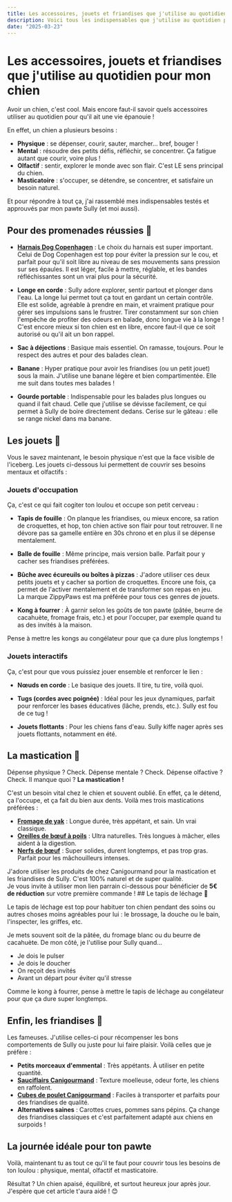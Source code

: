 ```yaml
---
title: Les accessoires, jouets et friandises que j'utilise au quotidien pour mon chien
description: Voici tous les indispensables que j'utilise au quotidien pour un chien heureux, actif et épanoui. Testés et approuvés par mon loulou !
date: "2025-03-23"
---
```


# Les accessoires, jouets et friandises que j'utilise au quotidien pour mon chien

Avoir un chien, c'est cool. Mais encore faut-il savoir quels accessoires utiliser au quotidien pour qu'il ait une vie épanouie !

En effet, un chien a plusieurs besoins :

- **Physique** : se dépenser, courir, sauter, marcher… bref, bouger !
- **Mental** : résoudre des petits défis, réfléchir, se concentrer. Ça fatigue autant que courir, voire plus !
- **Olfactif** : sentir, explorer le monde avec son flair. C'est LE sens principal du chien.
- **Masticatoire** : s'occuper, se détendre, se concentrer, et satisfaire un besoin naturel.

Et pour répondre à tout ça, j'ai rassemblé mes indispensables testés et approuvés par mon pawte Sully (et moi aussi).

## Pour des promenades réussies 🐾

- **[Harnais Dog Copenhagen](https://www.amazon.fr/DOG-Copenhagen-Comfort-Walk-Pro/dp/B0CQTMCJF4?ref_=ast_sto_dp&th=1)** : Le choix du harnais est super important. Celui de Dog Copenhagen est top pour éviter la pression sur le cou, et parfait pour qu'il soit libre au niveau de ses mouvements sans pression sur ses épaules. Il est léger, facile à mettre, réglable, et les bandes réfléchissantes sont un vrai plus pour la sécurité.

- **Longe en corde** : Sully adore explorer, sentir partout et plonger dans l'eau. La longe lui permet tout ça tout en gardant un certain contrôle. Elle est solide, agréable à prendre en main, et vraiment pratique pour gérer ses impulsions sans le frustrer. Tirer constamment sur son chien l'empêche de profiter des odeurs en balade, donc longue vie à la longe ! C'est encore mieux si ton chien est en libre, encore faut-il que ce soit autorisé ou qu'il ait un bon rappel.

- **Sac à déjections** : Basique mais essentiel. On ramasse, toujours. Pour le respect des autres et pour des balades clean.

- **Banane** : Hyper pratique pour avoir les friandises (ou un petit jouet) sous la main. J'utilise une banane légère et bien compartimentée. Elle me suit dans toutes mes balades !

- **Gourde portable** : Indispensable pour les balades plus longues ou quand il fait chaud. Celle que j'utilise se dévisse facilement, ce qui permet à Sully de boire directement dedans. Cerise sur le gâteau : elle se range nickel dans ma banane.

## Les jouets 🐶

Vous le savez maintenant, le besoin physique n'est que la face visible de l'iceberg. Les jouets ci-dessous lui permettent de couvrir ses besoins mentaux et olfactifs :

### Jouets d'occupation

Ça, c'est ce qui fait cogiter ton loulou et occupe son petit cerveau :

- **Tapis de fouille** : On planque les friandises, ou mieux encore, sa ration de croquettes, et hop, ton chien active son flair pour tout retrouver. Il ne dévore pas sa gamelle entière en 30s chrono et en plus il se dépense mentalement.

- **Balle de fouille** : Même principe, mais version balle. Parfait pour y cacher ses friandises préférées.

- **Bûche avec écureuils ou boîtes à pizzas** : J'adore utiliser ces deux petits jouets et y cacher sa portion de croquettes. Encore une fois, ça permet de l'activer mentalement et de transformer son repas en jeu.\
  La marque ZippyPaws est ma préférée pour tous ces genres de jouets.

- **Kong à fourrer** : À garnir selon les goûts de ton pawte (pâtée, beurre de cacahuète, fromage frais, etc.) et pour l'occuper, par exemple quand tu as des invités à la maison.

<Info>
  Pense à mettre les kongs au congélateur pour que ça dure plus longtemps !
</Info>

### Jouets interactifs

Ça, c'est pour que vous puissiez jouer ensemble et renforcer le lien :

- **Nœuds en corde** : Le basique des jouets. Il tire, tu tire, voilà quoi.

- **Tugs (cordes avec poignée)** : Idéal pour les jeux dynamiques, parfait pour renforcer les bases éducatives (lâche, prends, etc.). Sully est fou de ce tug !

- **Jouets flottants** : Pour les chiens fans d'eau. Sully kiffe nager après ses jouets flottants, notamment en été.

## La mastication 🦴

Dépense physique ? Check. Dépense mentale ? Check. Dépense olfactive ? Check. Il manque quoi ? **La mastication !**

C'est un besoin vital chez le chien et souvent oublié. En effet, ça le détend, ça l'occupe, et ça fait du bien aux dents. Voilà mes trois mastications préférées :

- **[Fromage de yak](https://www.canigourmand.com/mastication/1016-fromage-a-macher.html)** : Longue durée, très appétant, et sain. Un vrai classique.
- **[Oreilles de bœuf à poils](https://www.canigourmand.com/mastication/1158-oreilles-de-boeuf-avec-poils.html)** : Ultra naturelles. Très longues à mâcher, elles aident à la digestion.
- **[Nerfs de bœuf](https://www.canigourmand.com/mastication/173-nerf-de-boeuf-12cm-chien-3760361283814.html)** : Super solides, durent longtemps, et pas trop gras. Parfait pour les mâchouilleurs intenses.

<Canigourmand>
J'adore utiliser les produits de chez Canigourmand pour la mastication et les friandises de Sully. C'est 100% naturel et de super qualité.
<br />
Je vous invite à utiliser mon lien parrain ci-dessous pour bénéficier de <strong>5€ de réduction</strong> sur votre première commande !
</Canigourmand>
## Le tapis de léchage 👅

Le tapis de léchage est top pour habituer ton chien pendant des soins ou autres choses moins agréables pour lui : le brossage, la douche ou le bain, l'inspecter, les griffes, etc.

Je mets souvent soit de la pâtée, du fromage blanc ou du beurre de cacahuète. De mon côté, je l'utilise pour Sully quand…

- Je dois le pulser 
- Je dois le doucher
- On reçoit des invités
- Avant un départ pour éviter qu'il stresse

<Info>
  Comme le kong à fourrer, pense à mettre le tapis de léchage au congélateur pour que ça dure super longtemps.
</Info>

## Enfin, les friandises 🍖

Les fameuses. J'utilise celles-ci pour récompenser les bons comportements de Sully ou juste pour lui faire plaisir. Voilà celles que je préfère :

- **Petits morceaux d'emmental** : Très appétants. À utiliser en petite quantité.
- **[Sauciflairs Canigourmand](https://www.canigourmand.com/recherche?controller=search&s=sauciflair)** : Texture moelleuse, odeur forte, les chiens en raffolent.
- **[Cubes de poulet Canigourmand](https://www.canigourmand.com/recompenses/941-2123-cubes-de-poulet-3760361281322.html)** : Faciles à transporter et parfaits pour des friandises de qualité.
- **Alternatives saines** : Carottes crues, pommes sans pépins. Ça change des friandises classiques et c'est parfaitement adapté aux chiens en surpoids !

## La journée idéale pour ton pawte

Voilà, maintenant tu as tout ce qu'il te faut pour couvrir tous les besoins de ton loulou : physique, mental, olfactif et masticatoire.

Résultat ? Un chien apaisé, équilibré, et surtout heureux jour après jour. J'espère que cet article t'aura aidé ! 😊